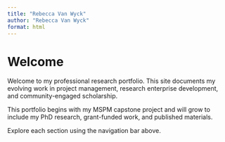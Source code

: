 ```yaml
---
title: "Rebecca Van Wyck"
author: "Rebecca Van Wyck"
format: html
---
```


# Welcome

Welcome to my professional research portfolio. This site documents my evolving work in project management, research enterprise development, and community-engaged scholarship.

This portfolio begins with my MSPM capstone project and will grow to include my PhD research, grant-funded work, and published materials.

Explore each section using the navigation bar above.
